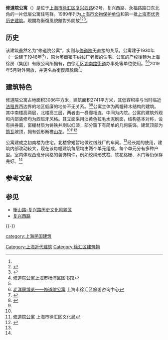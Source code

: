 {{文物保护单位
|级别 = 省级
|省区市 = 上海市
|名称 = 修道院公寓
|图片 = [[File:The_Cloister_Shanghai.JPG|250px]]
|编号 = 5-39
|分类 = 近现代重要史迹及代表性建筑
|时代 = 1948年
|所在 = [[上海市|上海市]][[徐汇区|徐汇区]]
|登录 = 1989年9月25日
}}

'''修道院公寓'''（{{Lang-en|'''The Cloister'''}}）是位于[[上海市|上海市]][[徐汇区|徐汇区]][[复兴西路_(上海)|复兴西路]]62号，复兴西路、永福路路口东北角的一片低层公寓住宅群。1989年列为[[上海市文物保护单位|上海市文物保护单位]]和第一批[[上海市优秀历史建筑|上海市优秀历史建筑]]。現闢為衡復風貌館對外開放<ref name="peng"/><ref>{{Cite book|title=新编上海大观|last=卢莹辉主编；吴云溥，曹宪镛，徐同甫，林路副主编|publisher=上海：[[上海社会科学院出版社|上海社会科学院出版社]]|year=1993.03|isbn=7-80515-697-2|pages=547-551}}</ref><ref>{{Cite book|title=中国文物地图集 上海分册|last=国家文物局主编|publisher=北京：[[中华地图学社|中华地图学社]]|year=2017.01|isbn=978-7-80031-643-2|pages=136-140}}</ref>。

==历史==
该建筑虽然名为“修道院公寓”，实则与[[修道院|修道院]]无直接的关系。公寓建于1930年（一说建于1948年<ref name=ypq>[http://www.yplib.org.cn/structure/jdsh/bnsz/jz_73642_1.htm 修道院公寓]{{dead link|date=2017年11月 |bot=InternetArchiveBot |fix-attempted=yes }}上海市杨浦区图书馆</ref>），原为英商密丰绒线厂老板的住宅。公寓的产权後轉为上海徐房（集团）有限公司所拥有，由徐汇区[[湖南路街道|湖南路街道]]办事处等单位使用。<ref name=ypq /><ref name=qt>[http://xh.qjtrip.com/xhzw/yswh/lfz/xdy.asp 老洋房博览——修道院公寓] {{Wayback|url=http://xh.qjtrip.com/xhzw/yswh/lfz/xdy.asp |date=20180611234926 }}上海市徐汇区旅游咨询中心</ref>2019年5月對外開放，并更名為衡復風貌館<ref name="peng">{{Cite web |url=https://www.thepaper.cn/newsDetail_forward_3537511 |title=衡复风貌馆：老洋房里“一站式”饱览上海文化风景 |accessdate=2019-06-08 |archive-date=2019-06-08 |archive-url=https://web.archive.org/web/20190608134027/https://www.thepaper.cn/newsDetail_forward_3537511 |dead-url=no }}</ref>。

==建筑特色==
修道院公寓占地面积3086平方米，建筑面积2741平方米，其低容积率与当时临近[[上海法租界|法租界]]西边界的地区低廉的地价不无关系。<ref>{{cite book |author= |title=《上海的马路》|year=2004 |publisher= 上海画报出版社|pages=377 |isbn=9787806852415 |language=zh-hans}}</ref><ref name=ypq />公寓主体为两幢砖木结构的建筑。其中南楼高两层，北楼高三层，两者由一券廊相连，中间为内院。公寓的建筑外观和内部装修均为西班牙风格。其立面采用淡黄色拉毛水泥刷面，结构基本对称，设有拱券窗，窗栅材质为铸铁并刷以红漆，部分窗下有简单的几何装饰。建筑顶部为[[筒瓦|筒瓦]]坡顶，拥有弧形断檐[[三角楣饰|山花]]。<ref name=qt></ref><ref name=wh>[http://whj.xh.sh.cn/xhwh_website/HTML/xhwh/xhwh_wwbh_wbdw/Info/Detail_25624.htm 修道院公寓] {{Wayback|url=http://whj.xh.sh.cn/xhwh_website/HTML/xhwh/xhwh_wwbh_wbdw/Info/Detail_25624.htm |date=20140419014158 }}上海市徐汇区文化局</ref><ref>{{cite book |title=永不飘散的风情 |author = 惜珍 |publisher=东方出版中心 |page = 155 |ISBN = 9787547300169}}</ref>

公寓建成之初南楼为住宅，北楼曾短暂地做过绒线厂的车间。<ref name=ypq />经长期的使用，建筑内部改动较大，现在该每幢建筑每层均由两个单元组成，每个单元分有多种户型。室内体现西班牙风格的装饰构件，例如绞绳形式柱、铁花格栅、木门等仍保存完好。<ref name=wh />

== 参考文献 ==
{{Reflist|2}}

== 参见 ==
* [[衡山路-复兴路历史文化风貌区|衡山路-复兴路历史文化风貌区]]
* [[复兴西路_(上海)|复兴西路]]

{{-}}
{{上海市文物保护单位}}
{{上海市第一批优秀历史建筑}}

[[Category:上海近代建筑|Category:上海近代建筑]]
[[category:上海民国建筑|category:上海民国建筑]]
[[Category:徐汇区建筑物|Category:徐汇区建筑物]]